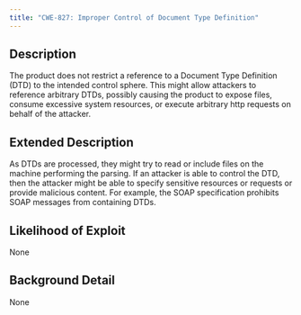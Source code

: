 ```yaml
---
title: "CWE-827: Improper Control of Document Type Definition"
---
```


## Description
The product does not restrict a reference to a Document Type Definition (DTD) to the intended control sphere. This might allow attackers to reference arbitrary DTDs, possibly causing the product to expose files, consume excessive system resources, or execute arbitrary http requests on behalf of the attacker.

## Extended Description

As DTDs are processed, they might try to read or include files on the machine performing the parsing. If an attacker is able to control the DTD, then the attacker might be able to specify sensitive resources or requests or provide malicious content.
For example, the SOAP specification prohibits SOAP messages from containing DTDs.


## Likelihood of Exploit
None

## Background Detail
None
        